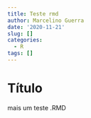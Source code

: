 ```yaml
---
title: Teste rmd
author: Marcelino Guerra
date: '2020-11-21'
slug: []
categories:
  - R
tags: []
---
```


# Título

mais um teste .RMD 